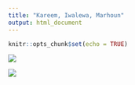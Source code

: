 ```yaml
---
title: "Kareem, Iwalewa, Marhoun"
output: html_document
---
```


```r
knitr::opts_chunk$set(echo = TRUE)
```

![](./images/eq_3_LIM482.jpg)





![](./images/eq_5_6_LIM482.jpg)



